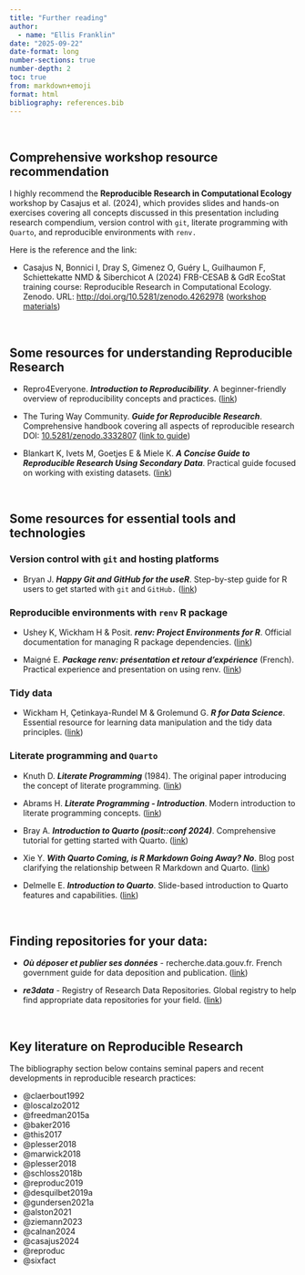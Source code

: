 ```yaml
---
title: "Further reading"
author:
  - name: "Ellis Franklin"
date: "2025-09-22"
date-format: long
number-sections: true
number-depth: 2
toc: true
from: markdown+emoji
format: html
bibliography: references.bib
---
```


<br/>

## Comprehensive workshop resource recommendation

I highly recommend the **Reproducible Research in Computational Ecology** workshop by Casajus et al. (2024), which provides slides and hands-on exercises covering all concepts discussed in this presentation including research compendium, version control with `git`, literate programming with `Quarto`, and reproducible environments with `renv.`

Here is the reference and the link: 

-   Casajus N, Bonnici I, Dray S, Gimenez O, Guéry L, Guilhaumon F, Schiettekatte NMD & Siberchicot A (2024) FRB-CESAB & GdR EcoStat training course: Reproducible Research in Computational Ecology. Zenodo. URL: <http://doi.org/10.5281/zenodo.4262978> ([workshop materials](https://rdatatoolbox.github.io/))

<br/>


## Some resources for understanding Reproducible Research

-   Repro4Everyone. ***Introduction to Reproducibility***. A beginner-friendly overview of reproducibility concepts and practices. ([link](https://www.repro4everyone.org/resources/intro-reproducibility))

-   The Turing Way Community. ***Guide for Reproducible Research***. Comprehensive handbook covering all aspects of reproducible research DOI: [10.5281/zenodo.3332807](https://doi.org/10.5281/zenodo.3332807) ([link to guide](https://book.the-turing-way.org/reproducible-research/reproducible-research.html))

-   Blankart K, Ivets M, Goetjes E & Miele K. ***A Concise Guide to Reproducible Research Using Secondary Data***. Practical guide focused on working with existing datasets.  ([link](https://katblankart.github.io/DataLiteracy/intro.html))

<br/>

## Some resources for essential tools and technologies


### Version control with `git` and hosting platforms

-   Bryan J. ***Happy Git and GitHub for the useR***. Step-by-step guide for R users to get started with `git` and `GitHub.`  ([link](https://happygitwithr.com/))

### Reproducible environments with `renv` R package

-   Ushey K, Wickham H & Posit. ***renv: Project Environments for R***. Official documentation for managing R package dependencies. ([link](https://rstudio.github.io/renv/articles/renv.html))

-   Maigné E. ***Package renv: présentation et retour d'expérience*** (French). Practical experience and presentation on using renv. ([link](https://elisemaigne.pages-forge.inrae.fr/2021_package_renv/presentation.html#1))


### Tidy data 

-   Wickham H, Çetinkaya-Rundel M & Grolemund G. ***R for Data Science***. Essential resource for learning data manipulation and the tidy data principles. ([link](https://r4ds.hadley.nz/data-tidy.html))



### Literate programming and `Quarto`

-   Knuth D. ***Literate Programming*** (1984). The original paper introducing the concept of literate programming. ([link](https://academic.oup.com/comjnl/article/27/2/97/343244))

-   Abrams H. ***Literate Programming - Introduction***. Modern introduction to literate programming concepts. ([link](https://howardism.org/Technical/LP/introduction.html))

-   Bray A. ***Introduction to Quarto (posit::conf 2024)***. Comprehensive tutorial for getting started with Quarto. ([link](https://posit-conf-2024.github.io/quarto-intro/))

-   Xie Y. ***With Quarto Coming, is R Markdown Going Away? No***. Blog post clarifying the relationship between R Markdown and Quarto. ([link](https://yihui.org/en/2022/04/quarto-r-markdown/))

-   Delmelle E. ***Introduction to Quarto***. Slide-based introduction to Quarto features and capabilities. ([link](https://ericdelmelle.github.io/introToQuarto/#/title-slide))

<br/>


## Finding repositories for your data:

-   ***Où déposer et publier ses données*** - recherche.data.gouv.fr. French government guide for data deposition and publication. ([link](https://recherche.data.gouv.fr/fr/guide/ou-deposer-et-publier-ses-donnees))

-   ***re3data*** - Registry of Research Data Repositories. Global registry to help find appropriate data repositories for your field. ([link](https://www.re3data.org/))


<br/>


## Key literature on Reproducible Research

The bibliography section below contains seminal papers and recent developments in reproducible research practices:

-   @claerbout1992
-   @loscalzo2012
-   @freedman2015a
-   @baker2016
-   @this2017
-   @plesser2018
-   @marwick2018
-   @plesser2018
-   @schloss2018b
-   @reproduc2019
-   @desquilbet2019a
-   @gundersen2021a
-   @alston2021
-   @ziemann2023
-   @calnan2024
-   @casajus2024
-   @reproduc
-   @sixfact
